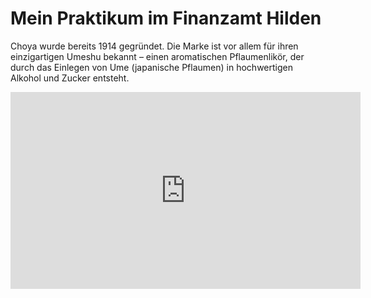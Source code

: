 # Mein Praktikum im Finanzamt Hilden
Choya wurde bereits 1914 gegründet. Die Marke ist vor allem für ihren einzigartigen Umeshu bekannt – einen aromatischen Pflaumenlikör, der durch das Einlegen von Ume (japanische Pflaumen) in hochwertigen Alkohol und Zucker entsteht.

<iframe
  width="560"
  height="315"
  src="https://www.youtube.com/embed/IVCbmYVezyo"
  title="YouTube video player"
  frameBorder="0"
  allow="accelerometer; autoplay; clipboard-write; encrypted-media; gyroscope; picture-in-picture"
  allowFullScreen
/>

---

## Pflaumenlikör seit 1914

Choya wurde bereits 1914 gegründet und hat sich seitdem der Kunst verschrieben, traditionelle japanische Handwerkskunst mit moderner Innovation zu verbinden. Die Marke ist vor allem für ihren einzigartigen Umeshu bekannt – einen aromatischen Pflaumenlikör, der durch das Einlegen von Ume (japanische Pflaumen) in hochwertigen Alkohol und Zucker entsteht. Während des Reifungsprozesses in Fässern entwickelt Umeshu ein harmonisches Zusammenspiel aus süßen und leicht säuerlichen Aromen, das sowohl Kenner als auch Neueinsteiger begeistert.


## Pflaumenlikör in Japan

In Japan genießt man Umeshu zu verschiedenen Anlässen: Ob bei geselligen Runden, zu Feierabenden oder als Begleitung zu traditionellen Speisen – Umeshu ist aus dem japanischen Alltag nicht wegzudenken und erfreut sich großer Beliebtheit.
## Herausforderungen

Der internationale Handel mit Umeshu bringt einige Herausforderungen mit sich. 

- **Zoll und Steuern**: Die Einfuhr und Ausfuhr von alkoholischen Getränken unterliegt strengen zollrechtlichen Bestimmungen, was den Export komplex macht. Deutschland besteuert alkoholische Erzeugnisse mit der Brandweinsteuer und erhebt auf Mixgetränke die Alkopopsteuer.
- **Angebot und Nachfrage**: Nicht immer trifft ein ausreichendes Angebot genau auf den Zeitpunkt, an dem die Nachfrage besteht. Produktion und Nachfrage aufeinander abzustimmen ist grundlegend für den Geschäftserfolg.
- **Kreditorenmanagement**: Mitarbeiter, Produzenten und Partner möchten alle rechtzeitig bezahlt werden. Ein Überblick über ausstehende Verbindlichkeiten ist essenziell.

## Mein Impact


Im Rahmen eines spannenden Projekts habe ich eine webbasierte Anwendung entwickelt, die den gesamten Prozess der Rechnungsdatenextraktion, -verarbeitung und -archivierung revolutioniert. Mithilfe des leistungsstarken Gemini-Sprachmodells, maßgeschneidertem Prompting und einer Python-Bibliothek zur PDF-Extraktion wird jeder Schritt automatisiert und präzise umgesetzt.
<img src="/images/Screenshots_Choya_tool.png" alt="Mein Impact Bild" width="1000" />


### So funktioniert’s:

**PDF-Extraktion:**
Die Anwendung liest PDF-Dateien ein und extrahiert mithilfe einer spezialisierten Python-Library relevante Daten aus den Rechnungen. Dies umfasst Informationen wie Rechnungsnummer, Datum, Beträge und andere wichtige Details.

**Gemini Sprachmodell und Custom Prompting:**
Mit dem Gemini-Sprachmodell, unterstützt durch individuell angepasste Prompts, werden die extrahierten Daten interpretiert und in einen strukturierten Datensatz überführt. Dieser Ansatz ermöglicht es, selbst komplexe und unterschiedlich formatierte Rechnungen effizient zu verarbeiten.

**Weiterverarbeitung und Archivierung:**
Die aufbereitete Rechnung kann in einer Datenbank gespeichert werden, wodurch sie für zukünftige Analysen, Berichte und die Archivierung bereitsteht. Dieser automatisierte Workflow spart nicht nur Zeit, sondern erhöht auch die Genauigkeit der Datenerfassung erheblich.

Durch den Einsatz modernster KI-Technologien und gezieltem Custom Prompting wird sichergestellt, dass auch Rechnungen mit unterschiedlichen Layouts und Strukturen zuverlässig erkannt und verarbeitet werden. Das Ergebnis: Ein schneller, effizienter und benutzerfreundlicher Prozess, der Unternehmen dabei unterstützt, ihre Finanzdaten optimal zu verwalten und zu archivieren.
